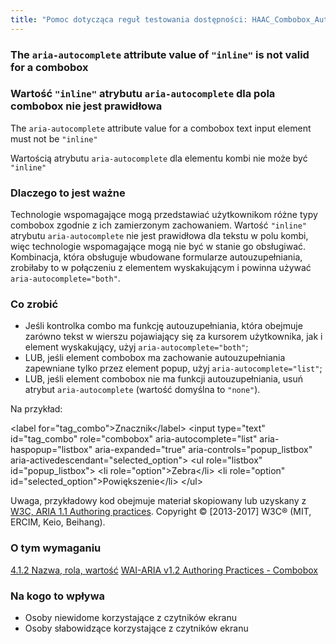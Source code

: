 ```yaml
---
title: "Pomoc dotycząca reguł testowania dostępności: HAAC_Combobox_Autocomplete_Invalid"
---
```


<div className="toolHelp">
<Row>
<Column colLg={16} colMd={8} colSm={4} className="toolHead">

### The `aria-autocomplete` attribute value of `"inline"` is not valid for a combobox


### Wartość `"inline"` atrybutu `aria-autocomplete` dla pola combobox  nie jest prawidłowa

<div id="locLevel"></div>

The `aria-autocomplete` attribute value for a combobox text input element must not be `"inline"`

Wartością atrybutu `aria-autocomplete` dla elementu kombi nie może być `"inline"`

</Column>
</Row>
<Row>
<Column colLg={11} colMd={5} colSm={4} className="toolMain">

### Dlaczego to jest ważne

Technologie wspomagające mogą przedstawiać użytkownikom różne typy combobox zgodnie z ich zamierzonym zachowaniem. Wartość `"inline"` atrybutu `aria-autocomplete` nie jest prawidłowa dla tekstu w polu kombi, więc technologie wspomagające mogą nie być w stanie go obsługiwać. Kombinacja, która obsługuje wbudowane formularze autouzupełniania, zrobiłaby to w połączeniu z elementem wyskakującym i powinna używać `aria-autocomplete="both"`.

<div id="locSnippet"></div>

### Co zrobić

* Jeśli kontrolka combo ma funkcję autouzupełniania, która obejmuje zarówno tekst w wierszu pojawiający się za kursorem użytkownika, jak i element wyskakujący, użyj `aria-autocomplete="both"`;
* LUB, jeśli element combobox ma zachowanie autouzupełniania zapewniane tylko przez element popup, użyj `aria-autocomplete="list"`;
* LUB, jeśli  element combobox nie ma funkcji autouzupełniania, usuń atrybut `aria-autocomplete` (wartość domyślna to `"none"`).



Na przykład:

<CodeSnippet type="multi" light={true}> &lt;label for="tag_combo"&gt;Znacznik&lt;/label&gt;
  &lt;input type="text" id="tag_combo"
      role="combobox" aria-autocomplete="list"
      aria-haspopup="listbox" aria-expanded="true"
      aria-controls="popup_listbox" aria-activedescendant="selected_option"&gt;
&lt;ul role="listbox" id="popup_listbox"&gt;
   &lt;li role="option"&gt;Zebra&lt;/li&gt;
   &lt;li role="option" id="selected_option"&gt;Powiększenie&lt;/li&gt;
&lt;/ul&gt;</CodeSnippet>

Uwaga, przykładowy kod obejmuje materiał skopiowany lub uzyskany z [W3C, ARIA 1.1 Authoring practices](https://www.w3.org/TR/wai-aria-practices-1.1/examples/combobox/aria1.1pattern/listbox-combo.html). Copyright © [2013-2017] W3C® (MIT, ERCIM, Keio, Beihang).

</Column>
<Column colLg={5} colMd={3} colSm={4} className="toolLeft">

### O tym wymaganiu

[4.1.2 Nazwa, rola, wartość](http://www.ibm.com/able/guidelines/ci162/name_role_value.html)
[WAI-ARIA v1.2 Authoring Practices - Combobox](https://www.w3.org/TR/wai-aria-practices-1.2/#combobox)

### Na kogo to wpływa

* Osoby niewidome korzystające z czytników ekranu
* Osoby słabowidzące korzystające z czytników ekranu

</Column>
</Row>
</div>


